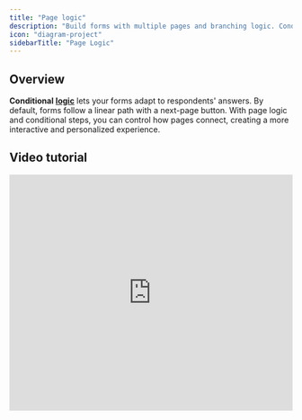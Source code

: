 ```yaml
---
title: "Page logic"
description: "Build forms with multiple pages and branching logic. Conditionally show certain pages or show custom endings with Fillout."
icon: "diagram-project"
sidebarTitle: "Page Logic"
---
```


## Overview

**Conditional** [**logic**](/conditional-hiding) lets your forms adapt to respondents' answers. By default, forms follow a linear path with a next-page button. With page logic and conditional steps, you can control how pages connect, creating a more interactive and personalized experience.

## Video tutorial

<Frame>
  <iframe class="notion-asset-object-fit" src="https://www.loom.com/embed/221e4df32658448caa83f0a2b5e73efb" title="iframe video" frameborder="0" allowfullscreen loading="lazy" scrolling="auto" width="100%" height="420px" />
</Frame>

## Edit page branching

To modify your form's flow, click `Logic`.

<Frame>
  ![Screenshot of the Logic tab of a form](/images/logic/image-4.png)
</Frame>

Let's say you want to go to different pages depending on the result of a respondent's input. For example, we'll ask respondents what kind of company they work at.

In this example, we want respondents to see different pages based on discount eligibility. With this, we’ll create two different **ending** pages (accepted and rejected). If they work at a non-profit, they'll also have to describe the organization.

What we want to do is:

- If they qualify for a discount right away (e.g. student), show them the accepted ending page
- If they work at a non-profit, show them the non-profit page
- If they don’t qualify (e.g. private company), show them the rejected ending page

<Frame>
  ![Screenshot of the Logic tab of a form](/images/logic/image-5.png)
</Frame>

First, click and drag from the `+` symbol on the right side of the page you want to connect, then drop it onto the target page. For example, we'll click the plus symbol on **Info** and route it to **Rejected**.

`Set condition` to define when it will redirect to **Rejected**. In this case, if it’s a **private company**.

<Frame>
  ![Screenshot of the Logic tab of a form](/images/logic/image-6.png)
</Frame>

Finally, we also want to route respondents to the success page right away if they’re a student. `+ Add branch` to `Set condition`.

<Frame>
  ![Screenshot of the Logic tab of a form](/images/logic/image-7.png)
</Frame>

We’re done\! Now, respondents will get redirected to different pages depending on their answer.

## Related articles

<CardGroup cols={3}>
  <Card title="Page logic" icon="diagram-project" iconType="regular" color="#FFC738" href="/page-logic">
    Hide or show certain pages or custom endings based on respondent input.
  </Card>
  <Card title="Ending page" icon="party-bell" iconType="regular" color="#FFC738" href="/ending-page">
    Show a thank you page, redirect to another site or form, or allow repeat responses.
  </Card>
  <Card title="Condition groups" icon="table-tree" iconType="regular" color="#FFC738" href="/condition-logic-groups">
    Use nested logic to show, hide and validate fields based on multiple conditions.
  </Card>
</CardGroup>
